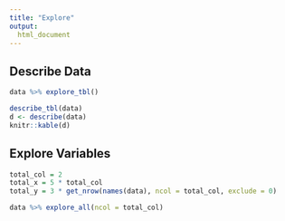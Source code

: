 ---
title: "Explore"
output: 
  html_document
---

## Describe Data

```{r fig.height=3, echo=FALSE, message=FALSE, warning=FALSE}
data %>% explore_tbl()
```

```{r echo=FALSE, message=FALSE, warning=FALSE}
describe_tbl(data)
d <- describe(data)
knitr::kable(d)
```

## Explore Variables

```{r, message=FALSE, warning=FALSE, include=FALSE}
total_col = 2
total_x = 5 * total_col
total_y = 3 * get_nrow(names(data), ncol = total_col, exclude = 0) 
```

```{r echo=FALSE, fig.height=total_y, fig.width=total_x, message=FALSE, warning=FALSE}
data %>% explore_all(ncol = total_col)
```
